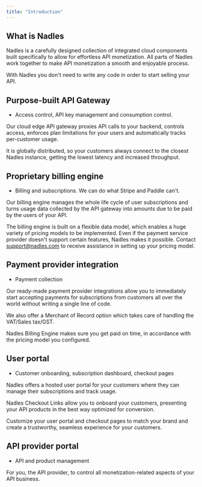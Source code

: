 ```yaml
---
title: "Introduction"
---
```


## What is Nadles

Nadles is a carefully designed collection of integrated cloud components built specifically to allow for effortless API monetization. All parts of Nadles work together to make API monetization a smooth and enjoyable process.

With Nadles you don't need to write any code in order to start selling your API.

## Purpose-built API Gateway

* Access control, API key management and consumption control.

Our cloud edge API gateway proxies API calls to your backend, controls access, enforces plan limitations for your users and automatically tracks per-customer usage.

It is globally distributed, so your customers always connect to the closest Nadles instance, getting the lowest latency and increased throughput.

## Proprietary billing engine

* Billing and subscriptions. We can do what Stripe and Paddle can't.

Our billing engine manages the whole life cycle of user subscriptions and turns usage data collected by the API gateway into amounts due to be paid by the users of your API.

The billing engine is built on a flexible data model, which enables a huge variety of pricing models to be implemented. Even if the payment service provider doesn't support certain features, Nadles makes it possible. Contact [support@nadles.com](mailto:support@nadles.com) to receive assistance in setting up your pricing model.

## Payment provider integration

* Payment collection

Our ready-made payment provider integrations allow you to immediately start accepting payments for subscriptions from customers all over the world without writing a single line of code.

We also offer a Merchant of Record option which takes care of handling the VAT/Sales tax/GST.

Nadles Billing Engine makes sure you get paid on time, in accordance with the pricing model you configured.

## User portal

* Customer onboarding, subscription dashboard, checkout pages

Nadles offers a hosted user portal for your customers where they can manage their subscriptions and track usage.

Nadles Checkout Links allow you to onboard your customers, presenting your API products in the best way optimized for conversion.

Customize your user portal and checkout pages to match your brand and create a trustworthy, seamless experience for your customers.

## API provider portal

* API and product management

For you, the API provider, to control all monetization-related aspects of your API business.